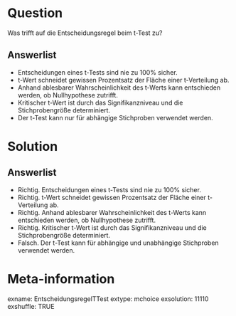 Question 
======== 

Was trifft auf die Entscheidungsregel beim t-Test zu?

Answerlist
----------

* Entscheidungen eines t-Tests sind nie zu 100% sicher.
* t-Wert schneidet gewissen Prozentsatz der Fläche einer t-Verteilung ab.
* Anhand ablesbarer Wahrscheinlichkeit des t-Werts kann entschieden werden, ob Nullhypothese zutrifft.
* Kritischer t-Wert ist durch das Signifikanzniveau und die Stichprobengröße determiniert.
* Der t-Test kann nur für abhängige Stichproben verwendet werden.

Solution
========

Answerlist
----------

* Richtig. Entscheidungen eines t-Tests sind nie zu 100% sicher.
* Richtig. t-Wert schneidet gewissen Prozentsatz der Fläche einer t-Verteilung ab.
* Richtig. Anhand ablesbarer Wahrscheinlichkeit des t-Werts kann entschieden werden, ob Nullhypothese zutrifft.
* Richtig. Kritischer t-Wert ist durch das Signifikanzniveau und die Stichprobengröße determiniert.
* Falsch. Der t-Test kann für abhängige und unabhängige Stichproben verwendet werden.

Meta-information
================
exname: EntscheidungsregelTTest
extype: mchoice 
exsolution: 11110
exshuffle: TRUE
